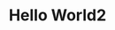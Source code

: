 ---
title: "Hello World2"
publishedAt: "2024-06-18"
description: "My first post on my new blog."
image: "/img/content/work/web-development/discord-bots.png"
links:
  github: "https://github.com/your-username/your-repo"
  website: "https://your-website.com"
tags: "web development, minecraft plugins, discord bots"
---